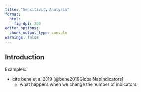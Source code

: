 ```yaml
---
title: "Sensitivity Analysis"
format:
  html:
    fig-dpi: 200
editor_options: 
  chunk_output_type: console
warnings: false
---
```


## Introduction

Examples:

- cite bene et al 2019 [@bene2019GlobalMapIndicators]
  - what happens when we change the number of indicators